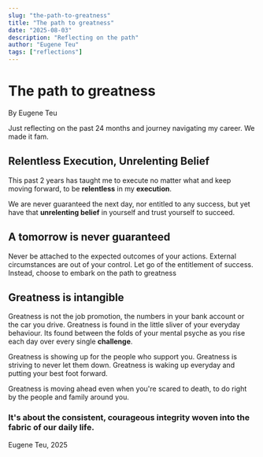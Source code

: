 ```yaml
---
slug: "the-path-to-greatness"
title: "The path to greatness"
date: "2025-08-03"
description: "Reflecting on the path"
author: "Eugene Teu"
tags: ["reflections"]
---
```

# The path to greatness

By Eugene Teu

Just reflecting on the past 24 months and journey navigating my career. We made it fam.

## Relentless Execution, Unrelenting Belief

This past 2 years has taught me to
execute no matter what and keep moving forward, to be **relentless** in my **execution**.

We are never guaranteed the next day, nor entitled to any success, but yet
have that **unrelenting belief** in yourself and trust yourself to succeed.

## A tomorrow is never guaranteed

Never be attached to the expected outcomes of your actions. External circumstances are out of your control.
Let go of the entitlement of success. Instead, choose to embark on the path to greatness

## Greatness is intangible

Greatness is not the job promotion, the numbers in your bank account or the car you drive. Greatness is
found in the little sliver of your everyday behaviour. Its found between the folds of your mental psyche as
you rise each day over every single **challenge**.

Greatness is showing up for the people who support you. Greatness is striving to never let them down.
Greatness is waking up everyday and putting your best foot forward.

Greatness is moving ahead even when you're scared to death, to do right by the people and family around you.

### It's about the consistent, courageous integrity woven into the fabric of our daily life.

Eugene Teu, 2025